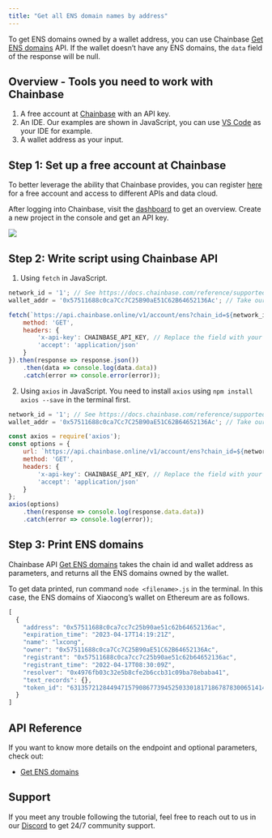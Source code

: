 ```yaml
---
title: "Get all ENS domain names by address"
---
```


To get ENS domains owned by a wallet address, you can use Chainbase [Get ENS domains](/api-reference/web3-api/domain/ens-domain-endpoints/get-ens-domains) API. If the wallet doesn’t have any ENS domains, the `data` field of the response will be null.

## Overview - Tools you need to work with Chainbase

1. A free account at [Chainbase](https://www.chainbase.com) with an API key.
2. An IDE. Our examples are shown in JavaScript, you can use [VS Code](https://code.visualstudio.com/) as your IDE for example.
3. A wallet address as your input.

## Step 1: Set up a free account at Chainbase

To better leverage the ability that Chainbase provides, you can register [here](http://www.chainbase.com/register) for a free account and access to different APIs and data cloud.

After logging into Chainbase, visit the [dashboard](https://console.chainbase.com/) to get an overview. Create a new project in the console and get an API key.

![](https://files.readme.io/aa64d62-image.png)

## Step 2: Write script using Chainbase API

1. Using `fetch` in JavaScript.

```jsx
network_id = '1'; // See https://docs.chainbase.com/reference/supported-chains to get the id of different chains.
wallet_addr = '0x57511688c0ca7Cc7C25B90aE51C62B64652136Ac'; // Take our CTO Xiaocong's wallet address as an example.

fetch(`https://api.chainbase.online/v1/account/ens?chain_id=${network_id}&address=${wallet_addr}`, {
    method: 'GET',
    headers: {
        'x-api-key': CHAINBASE_API_KEY, // Replace the field with your API key.
        'accept': 'application/json'
    }
}).then(response => response.json())
    .then(data => console.log(data.data))
    .catch(error => console.error(error));
```

2. Using `axios` in JavaScript. You need to install `axios` using `npm install axios --save` in the terminal first.

```jsx
network_id = '1'; // See https://docs.chainbase.com/reference/supported-chains to get the id of different chains.
wallet_addr = '0x57511688c0ca7Cc7C25B90aE51C62B64652136Ac'; // Take our CTO Xiaocong's wallet address as an example.

const axios = require('axios');
const options = {
    url: `https://api.chainbase.online/v1/account/ens?chain_id=${network_id}&address=${wallet_addr}`,
    method: 'GET',
    headers: {
        'x-api-key': CHAINBASE_API_KEY, // Replace the field with your API key.
        'accept': 'application/json'
    }
};
axios(options)
    .then(response => console.log(response.data.data))
    .catch(error => console.log(error));
```

## Step 3: Print ENS domains

Chainbase API [Get ENS domains](/api-reference/web3-api/domain/ens-domain-endpoints/get-ens-domains) takes the chain id and wallet address as parameters, and returns all the ENS domains owned by the wallet.

To get data printed, run command `node <filename>.js` in the terminal. In this case, the ENS domains of Xiaocong’s wallet on Ethereum are as follows.

```jsx
[
  {
    "address": "0x57511688c0ca7cc7c25b90ae51c62b64652136ac",
    "expiration_time": "2023-04-17T14:19:21Z",
    "name": "lxcong",
    "owner": "0x57511688c0ca7Cc7C25B90aE51C62B64652136Ac",
    "registrant": "0x57511688c0ca7cc7c25b90ae51c62b64652136ac",
    "registrant_time": "2022-04-17T08:30:09Z",
    "resolver": "0x4976fb03c32e5b8cfe2b6ccb31c09ba78ebaba41",
    "text_records": {},
    "token_id": "63135721284494715790867739452503301817186787830065141439742276093364926543362"
  }
]
```

## API Reference

If you want to know more details on the endpoint and optional parameters, check out:

- [Get ENS domains](/api-reference/web3-api/domain/ens-domain-endpoints/get-ens-domains)

## Support

If you meet any trouble following the tutorial, feel free to reach out to us in our [Discord](https://chainbase.com/discord) to get 24/7 community support.
